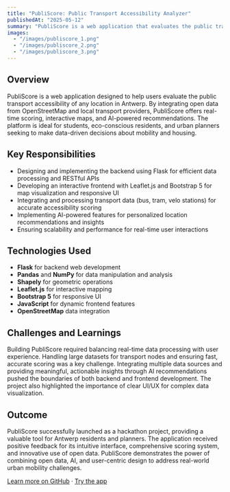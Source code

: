 ```yaml
---
title: "PubliScore: Public Transport Accessibility Analyzer"
publishedAt: "2025-05-12"
summary: "PubliScore is a web application that evaluates the public transport accessibility of locations in Antwerp. It features an interactive map, real-time scoring, and AI-powered recommendations, helping users make informed decisions about housing, sustainability, and urban planning. Developed during the Agentic Hackathon I, PubliScore leverages open data and advanced algorithms to provide actionable insights for residents, students, and city planners."
images:
  - "/images/publiscore_1.png"
  - "/images/publiscore_2.png"
  - "/images/publiscore_3.png"
---
```


## Overview

PubliScore is a web application designed to help users evaluate the public transport accessibility of any location in Antwerp. By integrating open data from OpenStreetMap and local transport providers, PubliScore offers real-time scoring, interactive maps, and AI-powered recommendations. The platform is ideal for students, eco-conscious residents, and urban planners seeking to make data-driven decisions about mobility and housing.

## Key Responsibilities

- Designing and implementing the backend using Flask for efficient data processing and RESTful APIs
- Developing an interactive frontend with Leaflet.js and Bootstrap 5 for map visualization and responsive UI
- Integrating and processing transport data (bus, tram, velo stations) for accurate accessibility scoring
- Implementing AI-powered features for personalized location recommendations and insights
- Ensuring scalability and performance for real-time user interactions

## Technologies Used

- **Flask** for backend web development
- **Pandas** and **NumPy** for data manipulation and analysis
- **Shapely** for geometric operations
- **Leaflet.js** for interactive mapping
- **Bootstrap 5** for responsive UI
- **JavaScript** for dynamic frontend features
- **OpenStreetMap** data integration

## Challenges and Learnings

Building PubliScore required balancing real-time data processing with user experience. Handling large datasets for transport nodes and ensuring fast, accurate scoring was a key challenge. Integrating multiple data sources and providing meaningful, actionable insights through AI recommendations pushed the boundaries of both backend and frontend development. The project also highlighted the importance of clear UI/UX for complex data visualization.

## Outcome

PubliScore successfully launched as a hackathon project, providing a valuable tool for Antwerp residents and planners. The application received positive feedback for its intuitive interface, comprehensive scoring system, and innovative use of open data. PubliScore demonstrates the power of combining open data, AI, and user-centric design to address real-world urban mobility challenges.

[Learn more on GitHub](https://github.com/TroteaTeodor/PubliScore) · [Try the app](https://api.teodor-trotea.com/) 